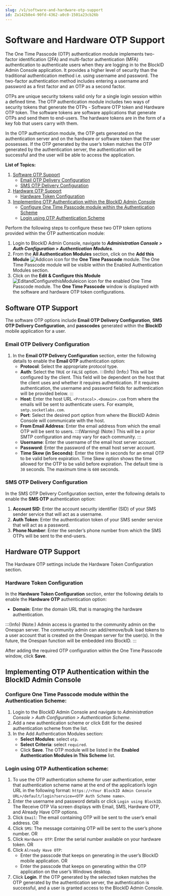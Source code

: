 ```yaml
---
slug: /v1/software-and-hardware-otp-support
id: Za142b8e4-90fd-4362-a0c0-1501a23cb26b
---
```

# Software and Hardware OTP Support
The One Time Passcode (OTP) authentication module implements two-factor identification (2FA) and multi-factor authentication (MFA) authentication to authenticate users when they are logging in to the BlockID Admin Console application. It provides a higher level of security than the traditional authentication method i.e. using username and password. The two-factor authentication method includes entering a username and password as a first factor and an OTP as a second factor.

OTPs are unique security tokens valid only for a single login session within a defined time. The OTP authentication module includes two ways of security tokens that generate the OTPs - Software OTP token and Hardware OTP token. The software tokens are software applications that generate OTPs and send them to end-users. The hardware tokens are in the form of a key fob that users carry with them.

In the OTP authentication module, the OTP gets generated on the authentication server and on the hardware or software token that the user possesses. If the OTP generated by the user’s token matches the OTP generated by the authentication server, the authentication will be successful and the user will be able to access the application.


**List of Topics:**
1. [Software OTP Support](#SWOTP)
    * [Email OTP Delivery Configuration](#SWOTPEmail)
    * [SMS OTP Delivery Configuration](#SWOTPConf)
2. [Hardware OTP Support](#HWOTP)
    * [Hardware Token Configuration](#HWOTPConf)
3. [Implementing OTP Authentication within the BlockID Admin Console](#OTPAdminconsole)
    * [Configure One Time Passcode module within the Authentication Scheme](#OTPAdminconsoleConf)
    * [Login using OTP Authentication Scheme](#OTPAdminconsoleLogin)

Perform the following steps to configure these two OTP token options provided within the OTP authentication module:

1. Login to BlockID Admin Console, navigate to ***Administration Console > Auth Configuration > Authentication Modules***. 
2. From the **All Authentication Modules** section, click on the **Add this Module** ![Addicon](https://cdn.document360.io/aeae7c88-d2f4-4a9c-bba9-c4f368260d78/Images/Documentation/Addicon.jpg) icon for the **One Time Passcode** module. The One Time Passcode module will be visible within the Enabled Authentication Modules section.
3. Click on the **Edit & Configure this Module** ![EditandConfigurethisModuleicon](https://cdn.document360.io/aeae7c88-d2f4-4a9c-bba9-c4f368260d78/Images/Documentation/EditandConfigurethisModuleicon.jpg) icon for the enabled One Time Passcode module. The **One Time Passcode** window is displayed with the software and hardware OTP token configurations.

## <a name = "SWOTP"></a>Software OTP Support
The software OTP options include **Email OTP Delivery Configuration**, **SMS OTP Delivery Configuration**, and **passcodes** generated within the **BlockID** mobile application for a user.

### <a name = "SWOTPEmail"></a>Email OTP Delivery Configuration
1. In the **Email OTP Delivery Configuration** section, enter the following details to enable the **Email OTP** authentication option:
    * **Protocol**: Select the appropriate protocol type.
    * **Auth**: Select the `TRUE` or `FALSE` option.
    :::(Info) (Info:)
    This will be configured by the client. This field will be dependent on the host that the client uses and whether it requires authentication. If it requires authentication, the username and password fields for authentication will be provided below.
    :::
    * **Host**: Enter the host URL `<Protocol>.<Domain>.com` from where the emails will be sent to authenticate users. For example, `smtp.socketlabs.com`.
    * **Port**: Select the desired port option from where the BlockID Admin Console will communicate with the host. 
    * **From Email Address**: Enter the email address from which the email OTP will be sent to users.
    :::(Warning) (Note:)
    This will be a prior SMTP configuration and may vary for each community.
    :::
    * **Username**: Enter the username of the email host server account.
    * **Password**: Enter the password of the email host server account.
    * **Time Skew (in Seconds)**: Enter the time in seconds for an email OTP to be valid before expiration. Time Skew option shows the time allowed for the OTP to be valid before expiration. The default time is `30` seconds. The maximum time is `600` seconds.

### <a name = "SWOTPConf"></a>SMS OTP Delivery Configuration
In the SMS OTP Delivery Configuration section, enter the following details to enable the **SMS OTP** authentication option:
1. **Account SID**: Enter the account security identifier (SID) of your SMS sender service that will act as a username.
2. **Auth Token**: Enter the authentication token of your SMS sender service that will act as a password.
3. **Phone Number**: Enter the sender’s phone number from which the SMS OTPs will be sent to the end-users.

## <a name = "HWOTP"></a>Hardware OTP Support
The Hardware OTP settings include the Hardware Token Configuration section.

### <a name = "HWOTPConf"></a>Hardware Token Configuration
In the **Hardware Token Configuration** section, enter the following details to enable the **Hardware OTP** authentication option:
* **Domain**: Enter the domain URL that is managing the hardware authentication.

:::(Info) (Note:)
Admin access is granted to the community admin on the Onespan server. The community admin can add/remove/bulk load tokens to a user account that is created on the Onespan server for the user(s). In the future, the Onespan function will be embedded into BlockID.
:::

After adding the required OTP configuration within the One Time Passcode window, click **Save**.

## <a name = "OTPAdminconsole"></a>Implementing OTP Authentication within the BlockID Admin Console

### <a name = "OTPAdminconsoleConf"></a>Configure One Time Passcode module within the Authentication Scheme:

1.  Login to the BlockID Admin Console and navigate to *Administration Console > Auth Configuration > Authentication Scheme*.
2. Add a new authentication scheme or click Edit for the desired authentication scheme from the list.
3. In the Add Authentication Modules section:
    * **Select Modules**: select `otp`.
    * **Select Criteria**: select `required`.
    * Click **Save**. The OTP module will be listed in the **Enabled Authentication Modules in This Scheme** list.

### <a name = "OTPAdminconsoleLogin"></a>Login using OTP Authentication scheme:
1. To use the OTP authentication scheme for user authentication, enter that authentication scheme name at the end of the application’s login URL in the following format: `https://<Your BlockID Admin Console URL>/default/login?service=<OTP Auth Scheme name>`.
2. Enter the username and password details or click `Login using BlockID`. The Receive OTP Via screen displays with Email, SMS, Hardware OTP, and Already Have OTP options.
3. Click `Email`: The email containing OTP will be sent to the user’s email address.
	OR
4. Click `SMS`: The message containing OTP will be sent to the user’s phone number.
	OR
5. Click `Hardware OTP`: Enter the serial number available on your hardware token.
OR
6. Click `Already Have OTP`: 
    * Enter the passcode that keeps on generating in the user’s BlockID mobile application.
    OR
    * Enter the passcode that keeps on generating within the OTP application on the user’s Windows desktop. 
7. Click **Login**. If the OTP generated by the selected token matches the OTP generated by the authentication server, the authentication is successful, and a user is granted access to the BlockID Admin Console.

